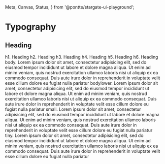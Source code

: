   Meta,
  Canvas,
  Status,
} from '@pontte/stargate-ui-playground';

<Meta title="Core/Typography" component={Typography} />

# Typography

<Status type="rc" />

## Heading

<Story name="Basic Usage">
  <Typography type="h1">h1. Heading</Typography>
  <Typography type="h2">h2. Heading</Typography>
  <Typography type="h3">h3. Heading</Typography>
  <Typography type="h4">h4. Heading</Typography>
  <Typography type="h5">h5. Heading</Typography>
  <Typography type="h6">h6. Heading</Typography>
  <Typography variant="body">
    body. Lorem ipsum dolor sit amet, consectetur adipisicing elit,
    sed do eiusmod tempor incididunt ut labore et dolore magna aliqua. Ut enim ad minim
    veniam, quis nostrud exercitation ullamco laboris nisi ut aliquip ex ea commodo
    consequat. Duis aute irure dolor in reprehenderit in voluptate
    velit esse cillum dolore eu fugiat nulla pariatur
  </Typography>
  <Typography variant="bodylower">
    bodylower. Lorem ipsum dolor sit amet, consectetur adipisicing elit, sed do eiusmod tempor incididunt ut
    labore et dolore magna aliqua. Ut enim ad minim veniam, quis nostrud exercitation ullamco laboris
    nisi ut aliquip ex ea commodo consequat. Duis aute irure dolor in reprehenderit in voluptate
    velit esse cillum dolore eu fugiat nulla pariatur
  </Typography>
  <Typography variant="small">
    small. Lorem ipsum dolor sit amet, consectetur adipisicing elit,
    sed do eiusmod tempor incididunt ut labore et dolore magna aliqua. Ut enim ad minim
    veniam, quis nostrud exercitation ullamco laboris nisi ut aliquip ex ea commodo
    consequat. Duis aute irure dolor in reprehenderit in voluptate
    velit esse cillum dolore eu fugiat nulla pariatur
  </Typography>
  <Typography variant="tiny">
    tiny. Lorem ipsum dolor sit amet, consectetur adipisicing elit, sed do eiusmod tempor incididunt ut
    labore et dolore magna aliqua. Ut enim ad minim veniam, quis nostrud exercitation ullamco laboris
    nisi ut aliquip ex ea commodo consequat. Duis aute irure dolor in reprehenderit in voluptate
    velit esse cillum dolore eu fugiat nulla pariatur
  </Typography>
</Story>
